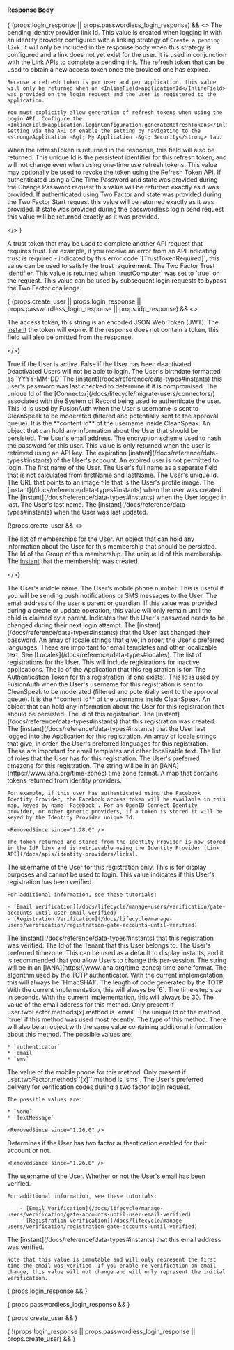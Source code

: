 
#### Response Body

<APIBlock>
  { (props.login_response || props.passwordless_login_response) && <>

  <APIField name="pendingIdPLinkId" type="String" since="1.28.0" renderif={!!props.idp_response}>
    The pending identity provider link Id. This value is created when logging in with an identity provider configured with a linking strategy of <code>Create a pending link</code>. It will only be included in the response body when this strategy is configured and a link does not yet exist for the user. It is used in conjunction with the <a href="/docs/apis/identity-providers/links">Link APIs</a> to complete a pending link.
  </APIField>

  <APIField name="refreshToken" type="String">
    The refresh token that can be used to obtain a new access token once the provided one has expired.

    Because a refresh token is per user and per application, this value will only be returned when an <InlineField>applicationId</InlineField> was provided on the login request and the user is registered to the application.

    You must explicitly allow generation of refresh tokens when using the Login API. Configure the <InlineField>application.loginConfiguration.generateRefreshTokens</InlineField> setting via the API or enable the setting by navigating to the <strong>Application -&gt; My Application -&gt; Security</strong> tab.
  </APIField>

  <APIField name="refreshTokenId" type="String" since="1.37.0">
    When the <InlineField>refreshToken</InlineField> is returned in the response, this field will also be returned. This unique Id is the persistent identifier for this refresh token, and will not change even when using one-time use refresh tokens. This value may optionally be used to revoke the token using the <a href="/docs/apis/jwt#revoke-refresh-tokens">Refresh Token API</a>.
  </APIField>
  <APIField name="state" type="Object" renderif={props.login_response && !props.two_factor_login_response}>
    If authenticated using a One Time Password and <InlineField>state</InlineField> was provided during the Change Password request this value will be returned exactly as it was provided.
  </APIField>
  <APIField name="state" type="Object" since="1.26.0" renderif={!!props.two_factor_login_response}>
    If authenticated using Two Factor and <InlineField>state</InlineField> was provided during the Two Factor Start request this value will be returned exactly as it was provided.
  </APIField>
  <APIField name="state" type="Object" renderif={!!props.passwordless_login_response}>
    If state was provided during the passwordless login send request this value will be returned exactly as it was provided.
  </APIField>

  </> }

  <APIField name="trustToken" type="String" since="1.33.0" renderif={!!props.two_factor_login_response}>
    A trust token that may be used to complete another API request that requires trust. For example, if you receive an error from an API indicating trust is required - indicated by this error code `[TrustTokenRequired]`, this value can be used to satisfy the trust requirement.
  </APIField>
  <APIField name="twoFactorTrustId" type="String" renderif={!!props.two_factor_login_response}>
    The Two Factor Trust identifier. This value is returned when `trustComputer` was set to `true` on the request. This value can be used by
    subsequent login requests to bypass the Two Factor challenge.
  </APIField>

  { (props.create_user || props.login_response || props.passwordless_login_response || props.idp_response) && <>

  <APIField name="token" type="String" since="1.16.0">
    The access token, this string is an encoded JSON Web Token (JWT).
  </APIField>
  <APIField name="tokenExpirationInstant" type="Long" since="1.33.0">
    The <a href="/docs/reference/data-types#instants">instant</a> the <InlineField>token</InlineField> will expire. If the response does not contain a <InlineField>token</InlineField>, this field will also be omitted from the response.
  </APIField>

  </>}

  <APIField name="user.active" type="Boolean">
    True if the User is active. False if the User has been deactivated. Deactivated Users will not be able to login.
  </APIField>
  <APIField name="user.birthDate" type="String">
    The User's birthdate formatted as `YYYY-MM-DD`
  </APIField>
  <APIField name="user.breachedPasswordLastCheckedInstant" type="Long">
    The [instant](/docs/reference/data-types#instants) this user's password was last checked to determine if it is compromised.
  </APIField>
  <APIField name="user.connectorId" type="UUID" since="1.18.0">
    The unique Id of the [Connector](/docs/lifecycle/migrate-users/connectors/) associated with the System of Record being used to authenticate the user.
  </APIField>
  <APIField name="user.cleanSpeakId" type="UUID">
    This Id is used by FusionAuth when the User's username is sent to CleanSpeak to be moderated (filtered and potentially sent to the approval queue). It is the **content Id** of the username inside CleanSpeak.
  </APIField>
  <APIField name="user.data" type="Object">
    An object that can hold any information about the User that should be persisted.
  </APIField>

  <UserDataEmailFieldResponse />

  <APIField name="user.email" type="String">
    The User's email address.
  </APIField>
  <APIField name="user.encryptionScheme" type="String" since="1.20.1" renderif={!!props.retrieve_user}>
    The encryption scheme used to hash the password for this user. This value is only returned when the user is retrieved using an API key.
  </APIField>
  <APIField name="user.expiry" type="Long">
    The expiration [instant](/docs/reference/data-types#instants) of the User's account. An expired user is not permitted to login.
  </APIField>
  <APIField name="user.firstName" type="String">
    The first name of the User.
  </APIField>
  <APIField name="user.fullName" type="String">
    The User's full name as a separate field that is not calculated from <InlineField>firstName</InlineField> and <InlineField>lastName</InlineField>.
  </APIField>
  <APIField name="user.id" type="UUID">
    The User's unique Id.
  </APIField>
  <APIField name="user.imageUrl" type="String">
    The URL that points to an image file that is the User's profile image.
  </APIField>
  <APIField name="user.insertInstant" type="Long">
    The [instant](/docs/reference/data-types#instants) when the user was created.
  </APIField>
  <APIField name="user.lastLoginInstant" type="Long">
    The [instant](/docs/reference/data-types#instants) when the User logged in last.
  </APIField>
  <APIField name="user.lastName" type="String">
    The User's last name.
  </APIField>
  <APIField name="user.lastUpdateInstant" type="Long">
    The [instant](/docs/reference/data-types#instants) when the User was last updated.
  </APIField>

  {!props.create_user && <>

  <APIField name="user.memberships" type="Array">
    The list of memberships for the User.
  </APIField>
  <APIField name="user.memberships[x].data" type="Object">
    An object that can hold any information about the User for this membership that should be persisted.
  </APIField>
  <APIField name="user.memberships[x].groupId" type="UUID">
    The Id of the Group of this membership.
  </APIField>
  <APIField name="user.memberships[x].id" type="UUID">
    The unique Id of this membership.
  </APIField>
  <APIField name="user.memberships[x].insertInstant" type="Long">
    The <a href="/docs/reference/data-types#instants">instant</a> that the membership was created.
  </APIField>

  </>}

  <APIField name="user.middleName" type="String">
    The User's middle name.
  </APIField>
  <APIField name="user.mobilePhone" type="String">
    The User's mobile phone number. This is useful if you will be sending push notifications or SMS messages to the User.
  </APIField>
  <APIField name="user.parentEmail" type="String" since="1.7.0">
    The email address of the user's parent or guardian. If this value was provided during a create or update operation, this value will only remain until the child is claimed by a parent.
  </APIField>
  <APIField name="user.passwordChangeRequired" type="Boolean">
    Indicates that the User's password needs to be changed during their next login attempt.
  </APIField>
  <APIField name="user.passwordLastUpdateInstant" type="Long">
    The [instant](/docs/reference/data-types#instants) that the User last changed their password.
  </APIField>
  <APIField name="user.preferredLanguages" type="Array<String>">
    An array of locale strings that give, in order, the User's preferred languages. These are important for email templates and other localizable text. See [Locales](/docs/reference/data-types#locales).
  </APIField>
  <APIField name="user.registrations" type="Array">
    The list of registrations for the User. This will include registrations for inactive applications.
  </APIField>
  <APIField name="user.registrations[x].applicationId" type="UUID">
    The Id of the Application that this registration is for.
  </APIField>
  <APIField name="user.registrations[x].authenticationToken" type="String">
    The Authentication Token for this registration (if one exists).
  </APIField>
  <APIField name="user.registrations[x].cleanSpeakId" type="UUID">
    This Id is used by FusionAuth when the User's username for this registration is sent to CleanSpeak to be moderated (filtered and potentially sent to the approval queue). It is the **content Id** of the username inside CleanSpeak.
  </APIField>
  <APIField name="user.registrations[x].data" type="Object">
    An object that can hold any information about the User for this registration that should be persisted.
  </APIField>
  <APIField name="user.registrations[x].id" type="UUID">
    The Id of this registration.
  </APIField>
  <APIField name="user.registrations[x].insertInstant" type="Long">
    The [instant](/docs/reference/data-types#instants) that this registration was created.
  </APIField>
  <APIField name="user.registrations[x].lastLoginInstant" type="Long">
    The [instant](/docs/reference/data-types#instants) that the User last logged into the Application for this registration.
  </APIField>
  <APIField name="user.registrations[x].preferredLanguages" type="Array<String>">
    An array of locale strings that give, in order, the User's preferred languages for this registration. These are important for email templates and other localizable text.
  </APIField>
  <APIField name="user.registrations[x].roles" type="Array<String>">
    The list of roles that the User has for this registration.
  </APIField>
  <APIField name="user.registrations[x].timezone" type="String">
    The User's preferred timezone for this registration. The string will be in an [IANA](https://www.iana.org/time-zones) time zone format.
  </APIField>
  <APIField name="user.registrations[x].tokens" type="Map<String,String" deprecated>
    A map that contains tokens returned from identity providers.

    For example, if this user has authenticated using the Facebook Identity Provider, the Facebook access token will be available in this map, keyed by name `Facebook`. For an OpenID Connect Identity provider, or other generic providers, if a token is stored it will be keyed by the Identity Provider unique Id.

    <RemovedSince since="1.28.0" />

    The token returned and stored from the Identity Provider is now stored in the IdP link and is retrievable using the Identity Provider [Link API](/docs/apis/identity-providers/links).
  </APIField>
  <APIField name="user.registrations[x].username" type="String">
    The username of the User for this registration only. This is for display purposes and cannot be used to login.
  </APIField>
  <APIField name="user.registrations[x].usernameStatus" type="String">
    <ModerationStatusResponse />
  </APIField>
  <APIField name="user.registrations[x].verified" type="Boolean">
    This value indicates if this User's registration has been verified.

    For additional information, see these tutorials:

    - [Email Verification](/docs/lifecycle/manage-users/verification/gate-accounts-until-user-email-verified)
    - [Registration Verification](/docs/lifecycle/manage-users/verification/registration-gate-accounts-until-verified)
  </APIField>
  <APIField name="user.registrations[x].verifiedInstant" type="Long" since="1.48.0">
    The [instant](/docs/reference/data-types#instants) that this registration was verified.
  </APIField>
  <APIField name="user.tenantId" type="UUID">
    The Id of the Tenant that this User belongs to.
  </APIField>
  <APIField name="user.timezone" type="String">
    The User's preferred timezone. This can be used as a default to display instants, and it is recommended that you allow Users to change this per-session. The string will be in an [IANA](https://www.iana.org/time-zones) time zone format.
  </APIField>
  <APIField name="user.twoFactor.methods[x].authenticator.algorithm" type="String">
    The algorithm used by the TOTP authenticator. With the current implementation, this will always be `HmacSHA1`.
  </APIField>
  <APIField name="user.twoFactor.methods[x].authenticator.codeLength" type="Integer">
    The length of code generated by the TOTP. With the current implementation, this will always be `6`.
  </APIField>
  <APIField name="user.twoFactor.methods[x].authenticator.timeStep" type="Integer">
    The time-step size in seconds. With the current implementation, this will always be 30.
  </APIField>
  <APIField name="user.twoFactor.methods[x].email" type="String">
    The value of the email address for this method. Only present if <InlineField>user.twoFactor.methods[x].method</InlineField> is `email`.
  </APIField>
  <APIField name="user.twoFactor.methods[x].id" type="String">
    The unique Id of the method.
  </APIField>
  <APIField name="user.twoFactor.methods[x].lastUsed" type="Boolean">
    `true` if this method was used most recently.
  </APIField>
  <APIField name="user.twoFactor.methods[x].method" type="String">
    The type of this method. There will also be an object with the same value containing additional information about this method.  The possible values are:

    * `authenticator`
    * `email`
    * `sms`
  </APIField>
  <APIField name="user.twoFactor.methods[x].mobilePhone" type="String">
    The value of the mobile phone for this method. Only present if <InlineField>user.twoFactor.methods``[x]``.method</InlineField> is `sms`.
  </APIField>
  <APIField name="user.twoFactorDelivery" type="String" deprecated>
    The User's preferred delivery for verification codes during a two factor login request.

    The possible values are:

    * `None`
    * `TextMessage`

    <RemovedSince since="1.26.0" />
  </APIField>
  <APIField name="user.twoFactorEnabled" type="Boolean" deprecated>
    Determines if the User has two factor authentication enabled for their account or not.

    <RemovedSince since="1.26.0" />
  </APIField>
  <APIField name="user.username" type="String">
    The username of the User.
  </APIField>
  <APIField name="user.usernameStatus" type="String">
    <ModerationStatusResponse />
  </APIField>
  <APIField name="user.verified" type="Boolean">
    Whether or not the User's email has been verified.

    For additional information, see these tutorials:

        - [Email Verification](/docs/lifecycle/manage-users/verification/gate-accounts-until-user-email-verified)
        - [Registration Verification](/docs/lifecycle/manage-users/verification/registration-gate-accounts-until-verified)
  </APIField>
  <APIField name="user.verifiedInstant" type="Long" since="1.48.0">
    The [instant](/docs/reference/data-types#instants) that this email address was verified.

    Note that this value is immutable and will only represent the first time the email was verified. If you enable re-verification on email change, this value will not change and will only represent the initial verification.
  </APIField>
</APIBlock>


{ props.login_response && <JSON title="Example Response JSON" src="users/login-response.json" /> }

{ props.passwordless_login_response && <JSON title="Example Response JSON" src="users/passwordless-login-response.json" /> }

{ props.create_user && <JSON title="Example Response JSON" src="users/create-response.json" /> }

{ !(props.login_response || props.passwordless_login_response || props.create_user) && <JSON title="Example Response JSON" src="users/response.json" /> }

